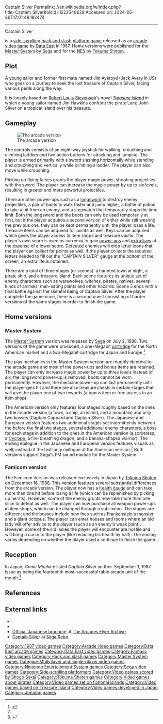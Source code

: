Captain Silver
Permalink: //en.wikipedia.org/w/index.php?title=Captain_Silver&oldid=1222640629
Accessed on: 2024-06-26T17:01:48.182474



------
Captain Silver
{{Short description|1987 video game}}
{{Infobox video game
|title=Captain Silver
|image=Captain silver arcadeflyer.png
|caption=Japanese arcade flyer
|developer=Jorudan<ref>{{cite tweet|user=reddrag64988892|number=1405520648634388484|title=「キャプテンシルバー」！ゲーム企画は、（変わり者の（笑））秋山さんでした。で、２つのCPU（6809)間のやりとり手順やシステム設計を私が行い、実作業は外注の（もう、知られているでしょうから書いてしまいます）ジョルダン情報サービスさん。酷い・・・もとい、ユニークなゲームでしたねー。|language=ja|trans-title="Captain Silver"! The game was planned by Mr. Akiyama (the eccentric guy (lol)). So, I handled the communication procedures and system design between the two CPUs (6809), and the actual work was outsourced to Jordan Information Service (I'm sure you already know this, so I'll just write about it). It's terrible... It was a unique game.|archive-url=https://web.archive.org/web/20210617134445/https://twitter.com/reddrag64988892/status/1405520648634388484|archive-date=June 17, 2021|access-date=October 15, 2023}}</ref>
|publisher={{Collapsible list
 | expand = 
 | framestyle = 
 | titlestyle = font-weight:normal;background:transparent;text-align:left;
 | title = Data East
 | liststyle = 
 | hlist = 
 | bullets = 
 | 1 = {{Unbulleted list|'''MS'''{{vgrelease|WW|[[Sega]]|BR|[[Tec Toy]]}}}}
 | 2 = {{Unbulleted list|'''NES'''|[[Tokuma Shoten]]}}
}}
|composer=Shogo Sakai, Takafumi Miura, Yuji Suzuki {{small|(Famicom)}}
|platforms={{Unbulleted list|[[Arcade video game|Arcade]]|[[Master System]]|[[Nintendo Entertainment System|NES]]}}
|released={{Unbulleted list|'''Arcade'''{{vgrelease|JP|June 1987<ref>{{cite web |title=CAPTAIN SILVER |url=https://mediaarts-db.bunka.go.jp/id/M728896 |website=Media Arts Database |publisher=[[Agency for Cultural Affairs]] |access-date=4 July 2021}}</ref>|NA|July 1987|EU|August 1987<ref name="CVG71"/>}}'''MS'''{{vgrelease|JP|July 2, 1988<ref>{{cite web |title=Sega Mark III |url=https://sega.jp/history/hard/segamark3/software.html |website=セガハード大百科 |publisher=[[Sega]] |access-date=15 August 2021 |language=ja}}</ref>|EU|February 1989|NA|September 1989<ref>{{cite magazine |title=Availability Update |magazine=[[Computer Entertainer]]|volume=8 |issue=7 |date=October 20, 1989 |page=15 |url=https://retrocdn.net/images/7/75/ComputerEntertainer_US_Vol.8_07.pdf#15}}</ref>}}|'''NES'''{{vgrelease|JP|December 16, 1988<ref>{{Cite web|url=http://www.famitsu.com/cominy/?m=pc&a=page_h_title&title_id=15711|title=キャプテンシルバー [ファミコン] / ファミ通.com|website=www.famitsu.com}}</ref>}}}}
|genre=[[Platform game|Platform]], [[hack and slash]]<ref>{{cite magazine |title=Complete Games Guide |magazine=[[Mean Machines]] |date=May 1992 |issue=20 (28 April 1992) |page=18 |url=https://archive.org/details/Mean_Machines_Complete_Games_Guide_1992-05_EMAP_Images_GB_suppliment_issue_20/page/n10/mode/1up}}</ref>
|modes=[[Single-player]], [[Multiplayer video game|multiplayer]]
}}

{{nihongo|'''''Captain Silver'''''|キャプテンシルバー|Kyaputen Shirubā}} is a [[Side-scrolling video game|side-scrolling]] [[hack and slash]] [[platform game]] released as an [[arcade video game]] by [[Data East]] in 1987. Home versions were published for the [[Master System]] by [[Sega]] and for the [[Nintendo Entertainment System|NES]] by [[Tokuma Shoten]].

==Plot==
A young sailor and former first mate named Jim Aykroyd (Jack Avery in US) who goes on a journey to seek the lost treasure of Captain Silver, facing various perils along the way.

It is loosely based on [[Robert Louis Stevenson]]'s novel ''[[Treasure Island]]'' in which a young sailor named Jim Hawkins confront the pirate Long John Silver on a tropical island over his treasure.

==Gameplay==
[[Image:Captain Silver.png|left|thumb|The arcade version]]

The controls consists of an eight-way joystick for walking, crouching and climbing ladders and two action buttons for attacking and jumping. The player is armed primarily with a sword slashing horizontally while standing and crouching and vertically while climbing a ladder. The player can also move while crouching.

Picking up flying fairies grants the player magic power, shooting projectiles with the sword. The player can increase the magic power by up to six levels, resulting in greater and more powerful projectiles.

There are other power-ups such as a [[longsword]] to destroy enemy projectiles, a pair of boots to walk faster and jump higher, a bottle of potion to take a hit from an enemy, and a stopwatch that temporarily stops the time limit. Both the longsword and the boots can only be used temporarily at first, but if the player acquires a second version of either while still wearing the previous one, they can be kept permanently until the player loses a life. Treasure items can be acquired for points as well. Keys can be acquired which gives the player access to item shops and treasure vaults. The player's own score is used as currency to gain [[power-up]]s and [[extra lives]] at the expense of a lower score. Defeated enemies will drop letter icons that the player can collect for points as well. If the player collects the required letters needed to fill out the "CAPTAIN SILVER" gauge at the bottom of the screen, an extra life is obtained.

There are a total of three stages (or scenes): a haunted town at night, a pirate ship, and a treasure island. Each scene features its unique set of enemy characters such as werewolves, witches, pirates, natives, several kinds of animals, man-eating plants and other hazards. Scene 3 ends with a final battle against the skeletal being of Captain Silver. After the player complete the game once, there is a second quest consisting of harder versions of the same stages in order to finish the game.

==Home versions==
===Master System===
The [[Master System]] version was released by [[Sega]] on July 2, 1988. Two versions of the game were produced, a one-Megabit [[ROM cartridge|cartridge]] for the North American market and a two-Megabit cartridge for Japan and Europe.<ref name="Hardcore Gaming 101">{{Cite web|url=http://www.hardcoregaming101.net/captain-silver/|title=Captain Silver – Hardcore Gaming 101}}</ref>

The play mechanics in the Master System version are roughly identical to the arcade game and most of the power-ups and bonus items are retained. The player can only increase magic power by up to three levels instead of six, the longsword power-up is removed, boots cannot be worn permanently. However, the medicine power-up can last permanently until the player gets hit and there are also treasure chests in certain stages that will give the player one of two rewards (a bonus item or free access to an item shop).

The American version only features four stages roughly based on the ones in the arcade version (a town, a ship, an island, and a mountain) and only two bosses (Captain Coppard and Captain Silver). The Japanese and European version features two additional stages set intermittently between the before the final two stages, several additional enemy characters, a boss for each stage in addition to the ones in the American version (a sorceress, a [[Cyclopes|Cyclope]], a fire-breathing dragon, and a banana-shaped warrior). The ending epilogue in the Japanese and European version features visuals as well, instead of the text-only epilogue of the American version.<ref name="Hardcore Gaming 101"/> Both versions support Sega's FM sound module for the Master System.

===Famicom version===
The Famicom Version was released exclusively in Japan by [[Tokuma Shoten]] on December 16, 1988. This version features several substantial differences from the arcade version. The player now has a [[Health (game terminology)#Health meter|health gauge]] and can take more than one hit before losing a life (which can be replenished by picking up hearts). However, some of the enemy grunts now take more than one slice to defeat as well. The player can now purchase all weapon power-ups in item shops, which can be changed through a sub-menu. The stages are different and the bosses include new foes such as [[Frankenstein's monster]] and a giant octopus. The player can enter houses and rooms where an old lady will offer advice to the player (such as an enemy's weak point). However, some of the old ladies the player will encounter are hostile and will bring a curse to the player (like reducing his health by half). The ending varies depending on whether the player used a continue to finish the game.

==Reception==
{{Video game reviews
 | ARC = true
 | SMS = true
<!-- Reviewers -->
 | CVG_ARC = Positive<ref name="CVG71">{{cite magazine |last1=Edgeley |first1=Clare |title=Arcade Action |magazine=[[Computer and Video Games]] |date=15 August 1987 |issue=71 (September 1987) |url=https://www.solvalou.com/arcade/reviews/47/69}}</ref>
 | EGM_SMS = 4.5/10<ref name="EGM5">{{cite magazine|url=https://archive.org/details/Electronic_Gaming_Monthly_05/page/n43 |title=Shiver me Timbers, Matey! |magazine=[[Electronic Gaming Monthly]] |issue=5 |publisher=Sendai Publishing |date=December 1989 |page=44}}</ref>
 | TGM_SMS = 49%<ref name="GamesMachine14">{{cite magazine|url=https://archive.org/details/thegamesmachine-14/page/n73 |title=Captain Silver SMS Review |magazine=[[The Games Machine]] |issue=14 |publisher=[[Newsfield Publications]] |date=January 1989 |page=74}}</ref>
 | rev1 = ''[[Console XS]]''
 | rev1_SMS = 82%<ref>{{cite magazine |title=Software A-Z: Master System |magazine=[[Console XS]] |date=23 April 1992 |issue=1 (June/July 1992) |publisher=[[Paragon Publishing]] |location=United Kingdom |pages=137–47 |url=https://archive.org/details/console-xs-01/page/137}}</ref>
}}
{{Expand section|date=July 2021}}

In Japan, ''Game Machine'' listed ''Captain Silver'' on their September 1, 1987 issue as being the fourteenth most-successful table arcade unit of the month.<ref>{{cite magazine|title=Game Machine's Best Hit Games 25 - テーブル型TVゲーム機 (Table Videos)|magazine=[[:ja:ゲームマシン|Game Machine]]|issue=315|publisher=[[:ja:アミューズメント通信社|Amusement Press, Inc.]]|date=1 September 1987|page=23|lang=ja}}</ref>

==References==
{{reflist}}

==External links==
*{{moby game|id=/captain-silver}}
*{{KLOV game|7278}}
*[http://flyers.arcade-museum.com/?page=thumbs&db=videodb&id=5933 Official Japanese brochure] at [http://flyers.arcade-museum.com/ The Arcades Flyer Archive]
*[https://segaretro.org/Captain_Silver Captain Silver] at [https://segaretro.org Sega Retro]

[[Category:1987 video games]]
[[Category:Arcade video games]]
[[Category:Data East arcade games]]
[[Category:Data East video games]]
[[Category:Fantasy video games]]
[[Category:Hack and slash games]]
[[Category:Master System games]]
[[Category:Multiplayer and single-player video games]]
[[Category:Nintendo Entertainment System games]]
[[Category:Sega video games]]
[[Category:Side-scrolling platformers]]
[[Category:Video games scored by Shogo Sakai]]
[[Category:Tokuma Shoten games]]
[[Category:Video games about pirates]]
[[Category:Video games set on fictional islands]]
[[Category:Video games based on Treasure Island]]
[[Category:Video games developed in Japan]]
[[Category:Jorudan games]]
